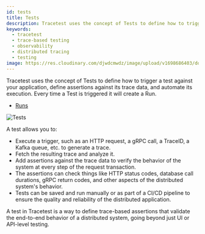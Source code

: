 ```yaml
---
id: tests
title: Tests
description: Tracetest uses the concept of Tests to define how to trigger a test against your application, define assertions against its trace data, and automate its execution. Every time a Test is triggered it will create a Run.
keywords:
  - tracetest
  - trace-based testing
  - observability
  - distributed tracing
  - testing
image: https://res.cloudinary.com/djwdcmwdz/image/upload/v1698686403/docs/Blog_Thumbnail_14_rsvkmo.jpg
---
```


Tracetest uses the concept of Tests to define how to trigger a test against your application, define assertions against its trace data, and automate its execution. Every time a Test is triggered it will create a Run.

- [Runs](/concepts/runs)

![Tests](https://res.cloudinary.com/djwdcmwdz/image/upload/v1716550469/docs/app.tracetest.io_organizations_ttorg_2179a9cd8ba8dfa5_environments_ttenv_597cf82c754c2a01_runs_page_1_name_startDate_endDate_1_ecivet.png)

A test allows you to:

- Execute a trigger, such as an HTTP request, a gRPC call, a TraceID, a Kafka queue, etc. to generate a trace.
- Fetch the resulting trace and analyze it.
- Add assertions against the trace data to verify the behavior of the system at every step of the request transaction.
- The assertions can check things like HTTP status codes, database call durations, gRPC return codes, and other aspects of the distributed system's behavior.
- Tests can be saved and run manually or as part of a CI/CD pipeline to ensure the quality and reliability of the distributed application.

A test in Tracetest is a way to define trace-based assertions that validate the end-to-end behavior of a distributed system, going beyond just UI or API-level testing.

